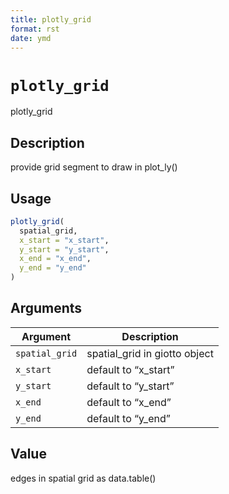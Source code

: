 ```yaml
--- 
title: plotly_grid 
format: rst 
date: ymd 
--- 
```

# `plotly_grid`

plotly_grid


## Description

provide grid segment to draw in plot_ly()


## Usage

```r
plotly_grid(
  spatial_grid,
  x_start = "x_start",
  y_start = "y_start",
  x_end = "x_end",
  y_end = "y_end"
)
```


## Arguments

Argument      |Description
------------- |----------------
`spatial_grid`     |     spatial_grid in giotto object
`x_start`     |     default to "x_start"
`y_start`     |     default to "y_start"
`x_end`     |     default to "x_end"
`y_end`     |     default to "y_end"


## Value

edges in spatial grid as data.table()


